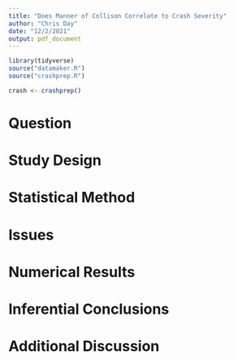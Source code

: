 ```yaml
---
title: "Does Manner of Collison Correlate to Crash Severity"
author: "Chris Day"
date: "12/2/2021"
output: pdf_document
---
```


```r
library(tidyverse)
source("datamaker.R")
source("crashprep.R")
```

```r
crash <- crashprep()
```


# Question

# Study Design

# Statistical Method

# Issues

# Numerical Results

# Inferential Conclusions

# Additional Discussion

